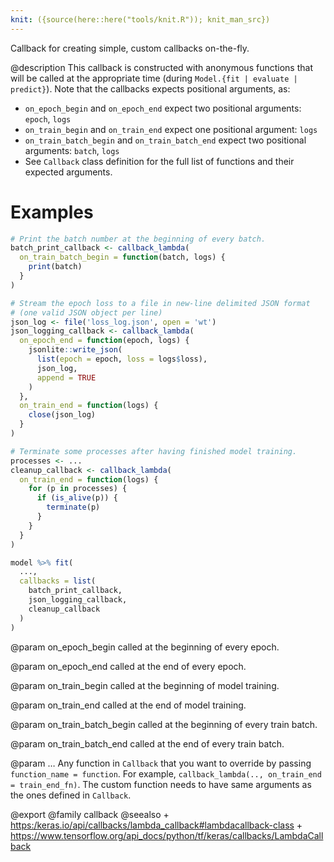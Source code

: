 ```yaml
---
knit: ({source(here::here("tools/knit.R")); knit_man_src})
---
```

Callback for creating simple, custom callbacks on-the-fly.

@description
This callback is constructed with anonymous functions that will be called
at the appropriate time (during `Model.{fit | evaluate | predict}`).
Note that the callbacks expects positional arguments, as:

- `on_epoch_begin` and `on_epoch_end` expect two positional arguments:
  `epoch`, `logs`
- `on_train_begin` and `on_train_end` expect one positional argument:
  `logs`
- `on_train_batch_begin` and `on_train_batch_end` expect two positional
  arguments: `batch`, `logs`
- See `Callback` class definition for the full list of functions and their
  expected arguments.

# Examples

```r
# Print the batch number at the beginning of every batch.
batch_print_callback <- callback_lambda(
  on_train_batch_begin = function(batch, logs) {
    print(batch)
  }
)

# Stream the epoch loss to a file in new-line delimited JSON format
# (one valid JSON object per line)
json_log <- file('loss_log.json', open = 'wt')
json_logging_callback <- callback_lambda(
  on_epoch_end = function(epoch, logs) {
    jsonlite::write_json(
      list(epoch = epoch, loss = logs$loss),
      json_log,
      append = TRUE
    )
  },
  on_train_end = function(logs) {
    close(json_log)
  }
)

# Terminate some processes after having finished model training.
processes <- ...
cleanup_callback <- callback_lambda(
  on_train_end = function(logs) {
    for (p in processes) {
      if (is_alive(p)) {
        terminate(p)
      }
    }
  }
)

model %>% fit(
  ...,
  callbacks = list(
    batch_print_callback,
    json_logging_callback,
    cleanup_callback
  )
)
```

@param on_epoch_begin
called at the beginning of every epoch.

@param on_epoch_end
called at the end of every epoch.

@param on_train_begin
called at the beginning of model training.

@param on_train_end
called at the end of model training.

@param on_train_batch_begin
called at the beginning of every train batch.

@param on_train_batch_end
called at the end of every train batch.

@param ...
Any function in `Callback` that you want to override by
passing `function_name = function`. For example,
`callback_lambda(.., on_train_end = train_end_fn)`. The custom function
needs to have same arguments as the ones defined in `Callback`.

@export
@family callback
@seealso
+ <https:/keras.io/api/callbacks/lambda_callback#lambdacallback-class>
+ <https://www.tensorflow.org/api_docs/python/tf/keras/callbacks/LambdaCallback>

